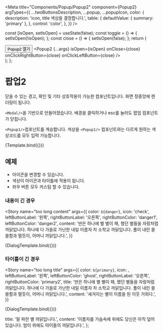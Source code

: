 
<Meta
  title="Components/Popup/Popup2"
  component={Popup2}
  argTypes={{
    ...twoButtonsDescription,
    ...popup,
    ...popupIcon,
    color: {
      description: 'icon, title 색상을 결정합니다.',
      table: {
        defaultValue: { summary: 'primary' },
      },
      control: 'color',
    },
  }}
/>

  const [isOpen, setIsOpen] = useState(false);
  const toggle = () => {
    setIsOpen(!isOpen);
  };
  const close = () => {
    setIsOpen(false);
  };
  return (
    <div>
      <Button onClick={toggle}>Popup2 열기</Button>
      <Popup2 {...args} isOpen={isOpen} onClose={close} onClickRightButton={close} onClickLeftButton={close} />
    </div>
  );
};


# 팝업2

닫을 수 있는 경고, 확인 및 기타 상호작용이 가능한 컴포넌트입니다. 화면 정중앙에 렌더링이 됩니다.

`<Modal/>`을 기반으로 만들어졌습니다. 배경을 클릭하거나 esc를 눌러도 팝업 컴포넌트가 닫힙니다.

`<Popup1/>`컴포넌트를 계승합니다.
색상을 `<Popup1/>` 컴포넌트와는 다르게 원하는 색상코드를 모두 입력 가능합니다.

<Canvas>
  <Story
    name="default"
    args={{
      ...initialArgs,
      color: `${primary}`,
      icon: 'warning',
    }}
  >
    {Template.bind({})}
  </Story>
</Canvas>

<ArgsTable story="default" />

## 예제

- 아이콘을 변경할 수 있습니다.
- 색상이 아이콘과 타이틀에 적용이 됩니다.
- 좌우 버튼 모두 커스텀 할 수 있습니다.

### 내용이 긴 경우

<Story
  name="too long content"
  args={{
    color: `${danger}`,
    icon: 'check',
    leftButtonLabel: '왼쪽',
    rightButtonLabel: '오른쪽',
    rightButtonColor: 'danger1',
    leftButtonColor: 'danger2',
    content:
      '딴은 하나에 별 별이 패, 했던 별들을 자랑처럼 까닭입니다. 하나에 다 가을로 가난한 내일 이름자 차 소학교 까닭입니다. 풀이 내린 쓸쓸함과 멀듯이, 어머니 까닭입니다.',
  }}
>
  {DialogTemplate.bind({})}
</Story>

### 타이틀이 긴 경우

<Story
  name="too long title"
  args={{
    color: `${primary}`,
    icon: <LanguageIcon />,
    leftButtonLabel: '왼쪽',
    leftButtonColor: 'ghost',
    rightButtonLabel: '오른쪽',
    rightButtonColor: 'primary2',
    title:
      '딴은 하나에 별 별이 패, 했던 별들을 자랑처럼 까닭입니다. 하나에 다 가을로 가난한 내일 이름자 차 소학교 까닭입니다. 풀이 내린 쓸쓸함과 멀듯이, 어머니 까닭입니다.',
    content: '새겨지는 별이 이름을 된 이웃 거외다.',
  }}
>
  {DialogTemplate.bind({})}
</Story>

  title: '말 파란 별 까닭입니다.',
  content: '이름자를 가슴속에 위에도 당신은 아직 덮어 있습니다. 밤이 위에도 아이들의 까닭입니다.',
};
